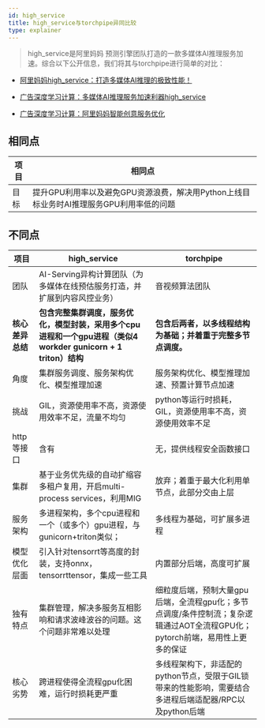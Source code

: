 ```yaml
---
id: high_service
title: high_service与torchpipe异同比较
type: explainer
---
```



> high_service是阿里妈妈 预测引擎团队打造的一款多媒体AI推理服务加速。综合以下公开信息，我们将其与torchpipe进行简单的对比：


- [阿里妈妈high_service：打造多媒体AI推理的极致性能！](https://mp.weixin.qq.com/s/Fd2GNXqO3wl3FrA7Wli3jA)

- [广告深度学习计算：多媒体AI推理服务加速利器high_service](https://zhuanlan.zhihu.com/p/581756705)

- [广告深度学习计算：阿里妈妈智能创意服务优化](https://mp.weixin.qq.com/s/9v-O3jPLQf6tkMA7rfSgtQ)


	

## 相同点	

|项目|相同点|
|---|---|
|目标|提升GPU利用率以及避免GPU资源浪费，解决用Python上线目标业务时AI推理服务GPU利用率低的问题|

   
## 不同点	
 

|项目|high_service|torchpipe|
|---|---|---|
|团队|AI-Serving异构计算团队（为多媒体在线预估服务打造，并扩展到内容风控业务）|音视频算法团队|
|**核心差异总结**|**包含完整集群调度，服务优化，模型封装，采用多个cpu进程和一个gpu进程（类似4 workder gunicorn + 1 triton）结构**|**包含后两者，以多线程结构为基础；并着重于完整多节点调度。**|
|角度|集群服务调度、服务架构优化、模型推理加速|服务架构优化、模型推理加速、预置计算节点加速|
|挑战|GIL，资源使用率不高，资源使用效率不足，流量不均匀|python等运行时损耗，GIL，资源使用率不高，资源使用效率不足|
|http等接口|含有|无，提供线程安全函数接口|
|集群|基于业务优先级的自动扩缩容多租户复用，开启multi-process services，利用MIG|放弃；着重于最大化利用单节点，此部分交由上层|
|服务架构|多进程架构，多个cpu进程和一个（或多个）gpu进程，与gunicorn+triton类似；|多线程为基础，可扩展多进程|
|模型优化层面| 引入针对tensorrt等高度的封装，支持onnx， tensorrttensor，集成一些工具|内置部分后端，高度可扩展|
|独有特点|集群管理，解决多服务互相影响和请求波峰波谷的问题。这个问题非常难以处理|细粒度后端，预制大量gpu后端，全流程gpu化；多节点调度/条件控制流；复杂逻辑通过AOT全流程GPU化；pytorch前端，易用性上更多的保证|
|核心劣势|跨进程使得全流程gpu化困难，运行时损耗更严重|多线程架构下，非适配的python节点，受限于GIL锁带来的性能影响，需要结合多进程后端适配器/RPC以及python后端|
 
	
 
  
 